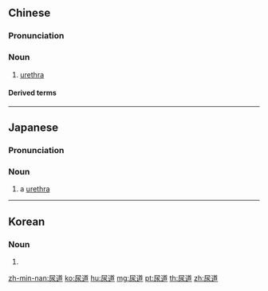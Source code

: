 ==Chinese==
{{zh-forms}}
{{wikipedia|lang=zh}}

===Pronunciation===
{{zh-pron
|m=niàodào
|c=niu6 dou6
|mn=xm,tp:liō-tō/qz:liō-tō͘/zz,kh:jiō-tō
|cat=n
}}

===Noun===
{{zh-noun}}

# {{lb|zh|anatomy}} [[urethra]]

====Derived terms====
{{zh-der|尿道球腺液|尿道炎}}

----

==Japanese==
{{wikipedia|lang=ja}}
{{ja-kanjitab|にょう|どう|yomi=o}}

===Pronunciation===
{{ja-pron|acc=h|y=go|にょうどう}}

===Noun===
{{ja-noun|にょうどう|hhira=ねうだう}}

# {{lb|ja|anatomy|sort=にょうどう}} a [[urethra]]

----

==Korean==
{{ko-hanjatab}}

===Noun===
{{ko-noun|hangeul=요도|mr=yodo|y=yoto}}

# {{hanja form of|요도|[[urethra]]}}

[[zh-min-nan:尿道]]
[[ko:尿道]]
[[hu:尿道]]
[[mg:尿道]]
[[pt:尿道]]
[[th:尿道]]
[[zh:尿道]]